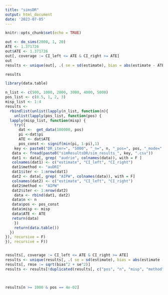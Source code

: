```yaml
---
title: "simsDR"
output: html_document
date: '2023-07-05'
---
```


```r
knitr::opts_chunk$set(echo = TRUE)
```


```r


out <- do_sims(2000, 1, 20)
ATE <- 1.371726
out$ATE <- 1.371726
out[, coverage := CI_left <= ATE & CI_right >= ATE]
out
results <- unique(out[, .( se = sd(estimate), bias = abs(estimate - ATE), coverage = mean(coverage)), by = c("misp", "estimator")])

results
```

```r
library(data.table)

n_list <- c(500, 1000, 2000, 3000, 4000, 5000)
pos_list <- c(0.5, 1, 2, 3)
misp_list <- 1:4
results <-
  rbindlist(unlist(lapply(n_list, function(n){
    unlist(lapply(pos_list, function(pos) {
  lapply(misp_list, function(misp) {
    try({
      dat <-  get_data(100000, pos)
      pi <-dat$pi
      ATE <- dat$ATE
      pos_const <- signif(min(pi, 1-pi),1)
    key <- paste0("DR_iter=", "5000", "_n=", n, "_pos=", pos, "_mode=", misp )
   data <- fread(paste0("simResultsDR/sim_results_", key, ".csv"))
   dat1 <- data[, grep( "audrie", colnames(data)), with = F ]
   colnames(dat1) <- c("estimate", "CI_left", "CI_right")
   dat1$method <- "auDRI"
   dat1$iter <- 1:nrow(dat1)
   dat2 <- data[, grep( "AIPW", colnames(data)), with = F]
   colnames(dat2) <- c("estimate", "CI_left", "CI_right")
   dat2$method <- "AIPW"
   dat2$iter <- 1:nrow(dat2)
    data <- rbind(dat1, dat2)
   data$n <- n
   data$pos <- pos_const
   data$misp <- misp
   data$ATE <- ATE
   return(data)
    })
    return(data.table())
  })
}), recursive = F)
}), recursive = F))


results[, coverage := CI_left <= ATE & CI_right >= ATE]
results <- unique(results[, .( se = sd(estimate), bias = abs(estimate - ATE), coverage = mean(coverage)), by = c("pos", "n", "misp", "method")])
results[, rmse := sqrt(bias^2 + se^2)]
results <- results[!duplicated(results[, c("pos", "n", "misp", "method"), with = F]),]

 

```



```r

results[n >= 1000 & pos == 4e-02]

```
